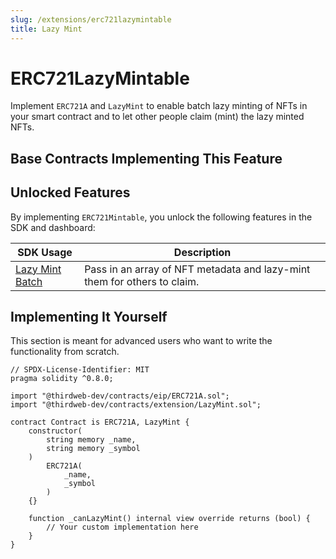 ```yaml
---
slug: /extensions/erc721lazymintable
title: Lazy Mint
---
```



# ERC721LazyMintable

Implement `ERC721A` and `LazyMint` to enable batch lazy minting of NFTs in your smart contract
and to let other people claim (mint) the lazy minted NFTs.

<ViewContractCodeButton
  link="https://github.com/thirdweb-dev/contracts/blob/main/contracts/extension/LazyMint.sol"
  name="LazyMint"
/>

## Base Contracts Implementing This Feature

<div className="row" style={{ marginBottom: 24 }}>
  <div className="col col--6" style={{ padding: 8 }}>
    <QuickstartCard
      name="ERC721 Lazy Mint"
      link="/extensions/base-contracts/erc-721/erc721lazymint"
      image="/assets/icons/general.png"
    />
  </div>
  <div className="col col--6" style={{ padding: 8 }}>
    <QuickstartCard
      name="ERC721 Delayed Reveal"
      link="/extensions/base-contracts/erc-721/erc721delayedreveal"
      image="/assets/icons/general.png"
    />
  </div>
  <div className="col col--6" style={{ padding: 8 }}>
    <QuickstartCard
      name="ERC721 Drop"
      link="/extensions/base-contracts/erc-721/erc721drop"
      image="/assets/icons/general.png"
    />
  </div>
</div>

## Unlocked Features

By implementing `ERC721Mintable`, you unlock the following features in the SDK and dashboard:

| SDK Usage                                                                                                                       | Description                                                              |
| ------------------------------------------------------------------------------------------------------------------------------- | ------------------------------------------------------------------------ |
| [Lazy Mint Batch](/sdk/interacting-with-contracts/erc721lazymintable#create-a-batch-of-unique-nfts-to-be-claimed-in-the-future) | Pass in an array of NFT metadata and lazy-mint them for others to claim. |

## Implementing It Yourself

This section is meant for advanced users who want to write the functionality from scratch.

```solidity
// SPDX-License-Identifier: MIT
pragma solidity ^0.8.0;

import "@thirdweb-dev/contracts/eip/ERC721A.sol";
import "@thirdweb-dev/contracts/extension/LazyMint.sol";

contract Contract is ERC721A, LazyMint {
    constructor(
        string memory _name,
        string memory _symbol
    )
        ERC721A(
            _name,
            _symbol
        )
    {}

    function _canLazyMint() internal view override returns (bool) {
        // Your custom implementation here
    }
}
```
